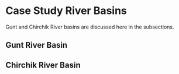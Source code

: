 # Case Study River Basins  {#sec-example-river-basins}

Gunt and Chirchik River basins are discussed here in the subsections.

## Gunt River Basin


## Chirchik River Basin

